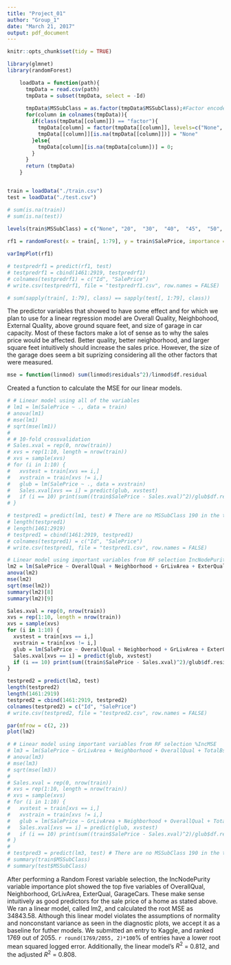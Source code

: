 ```yaml
---
title: "Project_01"
author: "Group_1"
date: "March 21, 2017"
output: pdf_document
---
```


```r
knitr::opts_chunk$set(tidy = TRUE)
```

```r
library(glmnet)
library(randomForest)
```

```r
    loadData = function(path){
      tmpData = read.csv(path)
      tmpData = subset(tmpData, select = -Id)
      
      tmpData$MSSubClass = as.factor(tmpData$MSSubClass);#Factor encoded as a numeric value
      for(column in colnames(tmpData)){
        if(class(tmpData[[column]]) == "factor"){
          tmpData[column] = factor(tmpData[[column]], levels=c("None", levels(tmpData[[column]])))
          tmpData[[column]][is.na(tmpData[[column]])] = "None"
        }else{
          tmpData[column][is.na(tmpData[column])] = 0;
        }
      }
      return (tmpData)
    }


train = loadData("./train.csv")
test = loadData("./test.csv")

# sum(is.na(train))
# sum(is.na(test))
    
levels(train$MSSubClass) = c("None", "20",  "30",  "40",  "45",  "50",  "60",  "70",  "75",  "80",  "85",  "90",  "120", "150", "160", "180", "190")
```


```r

rf1 = randomForest(x = train[, 1:79], y = train$SalePrice, importance = TRUE, data = train)

varImpPlot(rf1)

# testpredrf1 = predict(rf1, test)
# testpredrf1 = cbind(1461:2919, testpredrf1)
# colnames(testpredrf1) = c("Id", "SalePrice")
# write.csv(testpredrf1, file = "testpredrf1.csv", row.names = FALSE)

# sum(sapply(train[, 1:79], class) == sapply(test[, 1:79], class))
```

The predictor variables that showed to have some effect and for which we plan to use for a linear regression model are Overall Quality, Neighbohood, External Quality, above ground square feet, and size of garage in car capacity. Most of these factors make a lot of sense as to why the sales price would be affected. Better quality, better neighborhood, and larger square feet intuitively should increase the sales price. However, the size of the garage does seem a bit suprizing considering all the other factors that were measured.  

```r
mse = function(linmod) sum(linmod$residuals^2)/linmod$df.residual
```

Created a function to calculate the MSE for our linear models.

```r
# # Linear model using all of the variables
# lm1 = lm(SalePrice ~ ., data = train)
# anova(lm1)
# mse(lm1)
# sqrt(mse(lm1))
# 
# # 10-fold crossvalidation 
# Sales.xval = rep(0, nrow(train))
# xvs = rep(1:10, length = nrow(train))
# xvs = sample(xvs)
# for (i in 1:10) {
#   xvstest = train[xvs == i,]
#   xvstrain = train[xvs != i,]
#   glub = lm(SalePrice ~ ., data = xvstrain)
#   Sales.xval[xvs == i] = predict(glub, xvstest)
#   if (i == 10) print(sum((train$SalePrice - Sales.xval)^2)/glub$df.residual)
# }

# testpred1 = predict(lm1, test) # There are no MSSubClass 190 in the training data, but there are 31 in the testing data. The linear model doesn't know how to handle these observations.
# length(testpred1)
# length(1461:2919)
# testpred1 = cbind(1461:2919, testpred1)
# colnames(testpred1) = c("Id", "SalePrice")
# write.csv(testpred1, file = "testpred1.csv", row.names = FALSE)
```

```r
# Linear model using important variables from RF selection IncNodePurity
lm2 = lm(SalePrice ~ OverallQual + Neighborhood + GrLivArea + ExterQual + GarageCars, data = train)
anova(lm2)
mse(lm2)
sqrt(mse(lm2))
summary(lm2)[8]
summary(lm2)[9]

Sales.xval = rep(0, nrow(train))
xvs = rep(1:10, length = nrow(train))
xvs = sample(xvs)
for (i in 1:10) {
  xvstest = train[xvs == i,]
  xvstrain = train[xvs != i,]
  glub = lm(SalePrice ~ OverallQual + Neighborhood + GrLivArea + ExterQual + GarageCars, data = xvstrain)
  Sales.xval[xvs == i] = predict(glub, xvstest)
  if (i == 10) print(sum((train$SalePrice - Sales.xval)^2)/glub$df.residual)
}

testpred2 = predict(lm2, test)
length(testpred2)
length(1461:2919)
testpred2 = cbind(1461:2919, testpred2)
colnames(testpred2) = c("Id", "SalePrice")
# write.csv(testpred2, file = "testpred2.csv", row.names = FALSE)

par(mfrow = c(2, 2))
plot(lm2)
```

```r
# # Linear model using important variables from RF selection %IncMSE
# lm3 = lm(SalePrice ~ GrLivArea + Neighborhood + OverallQual + TotalBsmtSF + MSSubClass, data = train)
# anova(lm3)
# mse(lm3)
# sqrt(mse(lm3))
# 
# Sales.xval = rep(0, nrow(train))
# xvs = rep(1:10, length = nrow(train))
# xvs = sample(xvs)
# for (i in 1:10) {
#   xvstest = train[xvs == i,]
#   xvstrain = train[xvs != i,]
#   glub = lm(SalePrice ~ GrLivArea + Neighborhood + OverallQual + TotalBsmtSF + MSSubClass, data = xvstrain)
#   Sales.xval[xvs == i] = predict(glub, xvstest)
#   if (i == 10) print(sum((train$SalePrice - Sales.xval)^2)/glub$df.residual)
# }
# 
# testpred3 = predict(lm3, test) # There are no MSSubClass 190 in the training data, but there are 31 in the testing data. The linear model doesn't know how to handle these observations.
# summary(train$MSSubClass)
# summary(test$MSSubClass)
```

After performing a Random Forest variable selection, the IncNodePurity variable importance plot showed the top five variables of OverallQual, Neighborhood, GrLivArea, ExterQual, GarageCars. These make sense intuitively as good predictors for the sale price of a home as stated above. We ran a linear model, called lm2, and calculated the root MSE as 34843.58. Although this linear model violates the assumptions of normality and nonconstant variance as seen in the diagnostic plots, we accept it as a baseline for futher models. We submitted an entry to Kaggle, and ranked 1769 out of 2055. `r round(1769/2055, 2)*100`% of entries have a lower root mean squared logged error. Additionally, the linear model's $R^2$ = 0.812, and the adjusted $R^2$ = 0.808.